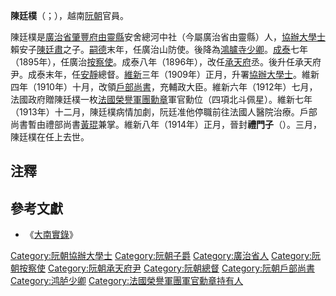 '''陳廷樸'''（{{vie|v='''Trần Đình Phác'''|hn=陳廷樸}}；{{bd|？||1914年}}），越南[[阮朝|阮朝]]官員。

陳廷樸是[[廣治省|廣治省]][[肇豐府|肇豐府]][[由靈縣|由靈縣]]安舍總河中社（今屬廣治省由靈縣）人，[[協辦大學士|協辦大學士]]賴安子[[陳廷肅|陳廷肅]]之子。[[嗣德|嗣德]]末年，任廣治山防使。後降為[[鴻臚寺少卿|鴻臚寺少卿]]。[[成泰|成泰]]七年（1895年），任廣治[[按察使|按察使]]。成泰八年（1896年），改任[[承天府_(越南)|承天府]]丞。後升任承天府尹。成泰末年，任[[乂安省|安]][[河靜省|靜]]總督。[[維新|維新]]三年（1909年）正月，升署[[協辦大學士|協辦大學士]]。維新四年（1910年）十月，改領[[戶部尚書|戶部尚書]]，充輔政大臣。維新六年（1912年）七月，法國政府贈陳廷樸一枚[[法國榮譽軍團勳章|法國榮譽軍團勳章]]軍官勳位（四項北斗佩星）。維新七年（1913年）十二月，陳廷樸病情加劇，阮廷准他停職前往法國人醫院治療。戶部尚書暫由禮部尚書[[黃琨_(阮朝)|黃琨]]兼掌。維新八年（1914年）正月，晉封'''禮門子'''（{{vie|v='''Lễ Môn tử'''|hn=禮門子}}）。三月，陳廷樸在任上去世。

==注釋==
{{reflist}}

==參考文獻==
*《[[大南實錄|大南實錄]]》

[[Category:阮朝協辦大學士|Category:阮朝協辦大學士]]
[[Category:阮朝子爵|Category:阮朝子爵]]
[[Category:廣治省人|Category:廣治省人]]
[[Category:阮朝按察使|Category:阮朝按察使]]
[[Category:阮朝承天府尹|Category:阮朝承天府尹]]
[[Category:阮朝總督|Category:阮朝總督]]
[[Category:阮朝戶部尚書|Category:阮朝戶部尚書]]
[[Category:鸿胪少卿|Category:鸿胪少卿]]
[[Category:法國榮譽軍團軍官勳章持有人|Category:法國榮譽軍團軍官勳章持有人]]